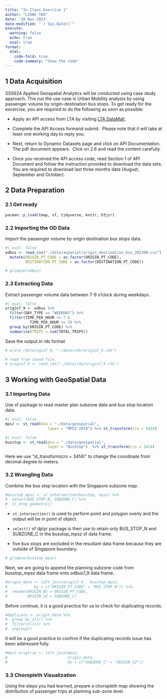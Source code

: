 ```yaml
---
title: "In Class Exercise 1"
author: "LIANG YAO"
date: '20 Nov 2023'
date-modified: "`r Sys.Date()`"
execute: 
  warning: false
  echo: true
  eval: true
format: 
  html: 
    code-fold: true
    code-summary: "Show the code"
---
```


## 1 Data Acquisition

SSS624 Applied Geospatial Analytics will be conducted using case study approach. This run the use case is Urban Mobility analysis by using passenger volume by origin-destination bus stops. To get ready for the excercise, you are required to do the following as soon as possible:

-   Apply an API access from LTA by visiting [LTA DataMall](https://datamall.lta.gov.sg/content/datamall/en.html),

-   Complete the API Access formand submit.  Please note that it will take at least one working day to reply you.

-   Next, return to Dynamic Datasets page and click on API Documentation. The pdf document appears.  Click on 2.6 and read the content carefully.

-   Once you received the API access code, read Section 1 of API Document and follow the instruction provided to download the data sets. You are required to download last three months data (August, September and October).

## 2 Data Preparation

### 2.1 Get ready

```r
pacman::p_load(tmap, sf, tidyverse, knitr, h3jsr)
```

### 2.2 Importing the OD Data

Import the passenger volume by origin destination bus stops data.

```r
#| eval: false
odbus <- read_csv("./data/aspatial/origin_destination_bus_202308.csv") %>%
  mutate(ORIGIN_PT_CODE = as.factor(ORIGIN_PT_CODE),
         DESTINATION_PT_CODE = as.factor(DESTINATION_PT_CODE))
```

```r
# glimpse(odbus)
```

### 2.3 Extracting Data

Extract passenger volume data between 7-9 o'clock during weekdays.

```r
#| eval: false
origin7_9 <- odbus %>%
  filter(DAY_TYPE == "WEEKDAY") %>%
  filter(TIME_PER_HOUR >= 7 &
           TIME_PER_HOUR <= 9) %>%
  group_by(ORIGIN_PT_CODE) %>%
  summarise(TRIPS = sum(TOTAL_TRIPS))
```

Save the output in rds format

```r
# write_rds(origin7_9, "./data/rds/origin7_9.rds")
```

```r
# read from saved file.
# origin7_9 <- read_rds("./data/rds/origin7_9.rds")
```

## 3 Working with GeoSpatial Data

### 3.1 Importing Data

Use sf package to read master plan subzone data and bus stop location data.

```r
#| eval: false
mpsz <- st_read(dsn = "./data/geospatial",
                   layer = "MPSZ-2019") %>% st_transform(crs = 3414)
```

```r
#| eval: false
busstop <- st_read(dsn = "./data/geospatial",
                   layer = "BusStop")  %>% st_transform(crs = 3414)
```

::: callout-notice
Here we use "st_transform(crs = 3414)" to change the coordinate from decimal degree to meters.
:::

### 3.2 Wrangling Data

Combine the bus stop location with the Singapore subzone map.

```r
#busstop_mpsz <- st_intersection(busstop, mpsz) %>%
#  select(BUS_STOP_N, SUBZONE_C) %>%
#  st_drop_geometry()
```

::: callout-notice
-   `st_intersection()` is used to perform point and polygon overly and the output will be in point sf object.

-   `select()` of dplyr package is then use to retain only BUS_STOP_N and SUBZONE_C in the busstop_mpsz sf data frame.

-   five bus stops are excluded in the resultant data frame because they are outside of Singapore boundary.
:::

```r
# glimpse(busstop_mpsz)
```

Next, we are going to append the planning subzone code from busstop_mpsz data frame onto odbus7_9 data frame.

```r
#origin_data <- left_join(origin7_9 , busstop_mpsz,
#            by = c("ORIGIN_PT_CODE" = "BUS_STOP_N")) %>%
#  rename(ORIGIN_BS = ORIGIN_PT_CODE,
#         ORIGIN_SZ = SUBZONE_C)
```

Before continue, it is a good practice for us to check for duplicating records.

```r
#duplicate <- origin_data %>%
#  group_by_all() %>%
#  filter(n()>1) %>%
#  ungroup()
```

It will be a good practice to confirm if the duplicating records issue has been addressed fully.

```r
#mpsz_origtrip <- left_join(mpsz, 
#                           origin_data,
#                           by = c("SUBZONE_C" = "ORIGIN_SZ"))
```

### 3.3 Choropleth Visualization

Using the steps you had learned, prepare a choropleth map showing the distribution of passenger trips at planning sub-zone level.
